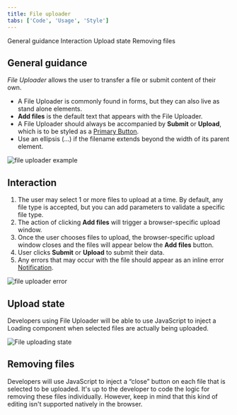```yaml
---
title: File uploader
tabs: ['Code', 'Usage', 'Style']
---
```


<AnchorLinks>

<AnchorLink>General guidance </AnchorLink>
<AnchorLink>Interaction</AnchorLink>
<AnchorLink>Upload state</AnchorLink>
<AnchorLink>Removing files</AnchorLink>

</AnchorLinks>

## General guidance

_File Uploader_ allows the user to transfer a file or submit content of their own.

- A File Uploader is commonly found in forms, but they can also live as stand alone elements.
- **Add files** is the default text that appears with the File Uploader.
- A File Uploader should always be accompanied by **Submit** or **Upload**, which is to be styled as a [Primary Button](/components/button).
- Use an ellipsis (...) if the filename extends beyond the width of its parent element.



![file uploader example](images/file-uploader-usage-1.png)



## Interaction

1. The user may select 1 or more files to upload at a time. By default, any file type is accepted, but you can add parameters to validate a specific file type.
2. The action of clicking **Add files** will trigger a browser-specific upload window.
3. Once the user chooses files to upload, the browser-specific upload window closes and the files will appear below the **Add files** button.
4. User clicks **Submit** or **Upload** to submit their data.
5. Any errors that may occur with the file should appear as an inline error
   [Notification](/components/notification).



![file uploader error](images/file-uploader-usage-2.png)



## Upload state

Developers using File Uploader will be able to use JavaScript to inject a Loading component when selected files are actually being uploaded.



![File uploading state](images/file-uploader-usage-3.png)



## Removing files

Developers will use JavaScript to inject a “close” button on each file that is selected to be uploaded. It's up to the developer to code the logic for removing these files individually. However, keep in mind that this kind of editing isn't supported natively in the browser.

